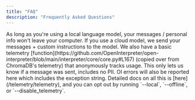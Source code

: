 ```yaml
---
title: "FAQ"
description: "Frequently Asked Questions"
---
```


<Accordion title="Does Open Interpreter ensure that my data doesn't leave my computer?">
  As long as you're using a local language model, your messages / personal info
  won't leave your computer. If you use a cloud model, we send your messages +
  custom instructions to the model. We also have a basic telemetry
  [function](https://github.com/OpenInterpreter/open-interpreter/blob/main/interpreter/core/core.py#L167)
  (copied over from ChromaDB's telemetry) that anonymously tracks usage. This
  only lets us know if a message was sent, includes no PII. OI errors will also
  be reported here which includes the exception string. Detailed docs on all
  this is [here](/telemetry/telemetry), and you can opt out by running
  `--local`, `--offline`, or `--disable_telemetry`.
</Accordion>
